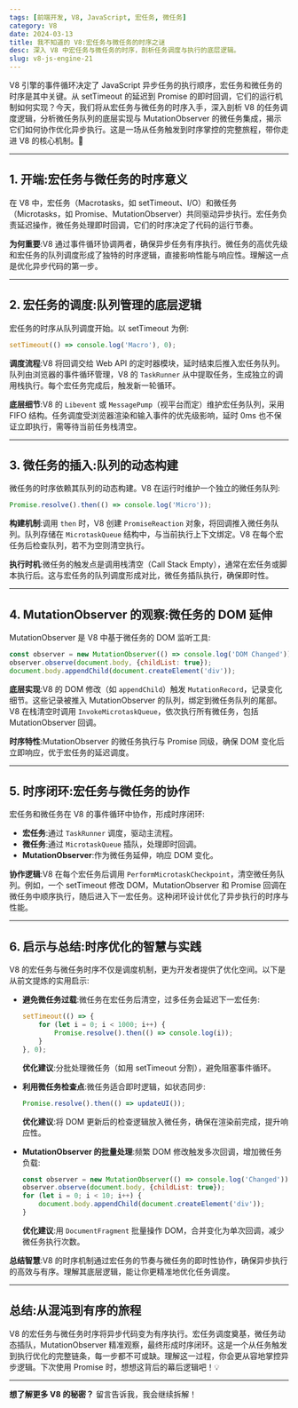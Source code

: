 ```yaml
---
tags: [前端开发, V8, JavaScript, 宏任务, 微任务]
category: V8
date: 2024-03-13
title: 我不知道的 V8:宏任务与微任务的时序之谜
desc: 深入 V8 中宏任务与微任务的时序，剖析任务调度与执行的底层逻辑。
slug: v8-js-engine-21
---
```


V8 引擎的事件循环决定了 JavaScript 异步任务的执行顺序，宏任务和微任务的时序是其中关键。从 setTimeout 的延迟到 Promise 的即时回调，它们的运行机制如何实现？今天，我们将从宏任务与微任务的时序入手，深入剖析 V8 的任务调度逻辑，分析微任务队列的底层实现与 MutationObserver 的微任务集成，揭示它们如何协作优化异步执行。这是一场从任务触发到时序掌控的完整旅程，带你走进 V8 的核心机制。🚀

---

## 1. 开端:宏任务与微任务的时序意义

在 V8 中，宏任务（Macrotasks，如 setTimeout、I/O）和微任务（Microtasks，如 Promise、MutationObserver）共同驱动异步执行。宏任务负责延迟操作，微任务处理即时回调，它们的时序决定了代码的运行节奏。

**为何重要**:V8 通过事件循环协调两者，确保异步任务有序执行。微任务的高优先级和宏任务的队列调度形成了独特的时序逻辑，直接影响性能与响应性。理解这一点是优化异步代码的第一步。

---

## 2. 宏任务的调度:队列管理的底层逻辑

宏任务的时序从队列调度开始。以 setTimeout 为例:

```javascript
setTimeout(() => console.log('Macro'), 0);
```

**调度流程**:V8 将回调交给 Web API 的定时器模块，延时结束后推入宏任务队列。队列由浏览器的事件循环管理，V8 的 `TaskRunner` 从中提取任务，生成独立的调用栈执行。每个宏任务完成后，触发新一轮循环。

**底层细节**:V8 的 `Libevent` 或 `MessagePump`（视平台而定）维护宏任务队列，采用 FIFO 结构。任务调度受浏览器渲染和输入事件的优先级影响，延时 0ms 也不保证立即执行，需等待当前任务栈清空。

---

## 3. 微任务的插入:队列的动态构建

微任务的时序依赖其队列的动态构建。V8 在运行时维护一个独立的微任务队列:

```javascript
Promise.resolve().then(() => console.log('Micro'));
```

**构建机制**:调用 `then` 时，V8 创建 `PromiseReaction` 对象，将回调推入微任务队列。队列存储在 `MicrotaskQueue` 结构中，与当前执行上下文绑定。V8 在每个宏任务后检查队列，若不为空则清空执行。

**执行时机**:微任务的触发点是调用栈清空（Call Stack Empty），通常在宏任务或脚本执行后。这与宏任务的队列调度形成对比，微任务插队执行，确保即时性。

---

## 4. MutationObserver 的观察:微任务的 DOM 延伸

MutationObserver 是 V8 中基于微任务的 DOM 监听工具:

```javascript
const observer = new MutationObserver(() => console.log('DOM Changed'));
observer.observe(document.body, {childList: true});
document.body.appendChild(document.createElement('div'));
```

**底层实现**:V8 的 DOM 修改（如 `appendChild`）触发 `MutationRecord`，记录变化细节。这些记录被推入 MutationObserver 的队列，绑定到微任务队列的尾部。V8 在栈清空时调用 `InvokeMicrotaskQueue`，依次执行所有微任务，包括 MutationObserver 回调。

**时序特性**:MutationObserver 的微任务执行与 Promise 同级，确保 DOM 变化后立即响应，优于宏任务的延迟调度。

---

## 5. 时序闭环:宏任务与微任务的协作

宏任务和微任务在 V8 的事件循环中协作，形成时序闭环:

-   **宏任务**:通过 `TaskRunner` 调度，驱动主流程。
-   **微任务**:通过 `MicrotaskQueue` 插队，处理即时回调。
-   **MutationObserver**:作为微任务延伸，响应 DOM 变化。

**协作逻辑**:V8 在每个宏任务后调用 `PerformMicrotaskCheckpoint`，清空微任务队列。例如，一个 setTimeout 修改 DOM，MutationObserver 和 Promise 回调在微任务中顺序执行，随后进入下一宏任务。这种闭环设计优化了异步执行的时序与性能。

---

## 6. 启示与总结:时序优化的智慧与实践

V8 的宏任务与微任务时序不仅是调度机制，更为开发者提供了优化空间。以下是从前文提炼的实用启示:

-   **避免微任务过载**:微任务在宏任务后清空，过多任务会延迟下一宏任务:

    ```javascript
    setTimeout(() => {
        for (let i = 0; i < 1000; i++) {
            Promise.resolve().then(() => console.log(i));
        }
    }, 0);
    ```

    **优化建议**:分批处理微任务（如用 setTimeout 分割），避免阻塞事件循环。

-   **利用微任务检查点**:微任务适合即时逻辑，如状态同步:

    ```javascript
    Promise.resolve().then(() => updateUI());
    ```

    **优化建议**:将 DOM 更新后的检查逻辑放入微任务，确保在渲染前完成，提升响应性。

-   **MutationObserver 的批量处理**:频繁 DOM 修改触发多次回调，增加微任务负载:
    ```javascript
    const observer = new MutationObserver(() => console.log('Changed'));
    observer.observe(document.body, {childList: true});
    for (let i = 0; i < 10; i++) {
        document.body.appendChild(document.createElement('div'));
    }
    ```
    **优化建议**:用 `DocumentFragment` 批量操作 DOM，合并变化为单次回调，减少微任务执行次数。

**总结智慧**:V8 的时序机制通过宏任务的节奏与微任务的即时性协作，确保异步执行的高效与有序。理解其底层逻辑，能让你更精准地优化任务调度。

---

## 总结:从混沌到有序的旅程

V8 的宏任务与微任务时序将异步代码变为有序执行。宏任务调度奠基，微任务动态插队，MutationObserver 精准观察，最终形成时序闭环。这是一个从任务触发到执行优化的完整链条，每一步都不可或缺。理解这一过程，你会更从容地掌控异步逻辑。下次使用 Promise 时，想想这背后的幕后逻辑吧！💡

---

**想了解更多 V8 的秘密？** 留言告诉我，我会继续拆解！
